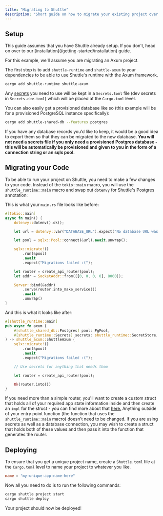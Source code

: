```yaml
---
title: "Migrating to Shuttle"
description: "Short guide on how to migrate your existing project over to Shuttle"
---
```


## Setup

<Note>
    This guide assumes that you have Shuttle already setup.
    If you don't, head on over to our [installation](/getting-started/installation) guide.
</Note>

For this example, we'll assume you are migrating an Axum project.

The first step is to add `shuttle-runtime` and `shuttle-axum` to your dependencies to be able to use Shuttle's runtime with the Axum framework.

```bash
cargo add shuttle-runtime shuttle-axum
```

Any [secrets](/resources/shuttle-secrets) you need to use will be kept in a `Secrets.toml` file (dev secrets in `Secrets.dev.toml`) which will be placed at the `Cargo.toml` level.

You can also easily get a provisioned database like so (this example will be for a provisioned PostgreSQL instance specifically):

```bash
cargo add shuttle-shared-db --features postgres
```

If you have any database records you'd like to keep, it would be a good idea to export them so that they can be migrated to the new database.
**You will not need a secrets file if you only need a provisioned Postgres database - this will be automatically be provisioned and given to you in the form of a connection string or an sqlx pool.**

## Migrating your Code

To be able to run your project on Shuttle, you need to make a few changes to your code.
Instead of the `tokio::main` macro, you will use the `shuttle_runtime::main` macro and swap out `dotenvy` for Shuttle's Postgres annotation:

This is what your `main.rs` file looks like before:

```rust main.rs
#[tokio::main]
async fn main() {
    dotenvy::dotenv().ok();

    let url = dotenvy::var("DATABASE_URL").expect("No database URL was set!");

    let pool = sqlx::Pool::connect(&url).await.unwrap();

    sqlx::migrate!()
        .run(&pool)
        .await
        .expect("Migrations failed :(");

    let router = create_api_router(pool);
    let addr = SocketAddr::from(([0, 0, 0, 0], 8000));

    Server::bind(&addr)
        .serve(router.into_make_service())
        .await
        .unwrap()
}
```

And this is what it looks like after:

```rust main.rs
#[shuttle_runtime::main]
pub async fn axum (
    #[shuttle_shared_db::Postgres] pool: PgPool,
    #[shuttle_runtime::Secrets] secrets: shuttle_runtime::SecretStore,
) -> shuttle_axum::ShuttleAxum {
    sqlx::migrate!()
        .run(&pool)
        .await
        .expect("Migrations failed :(");

    // Use secrets for anything that needs them

    let router = create_api_router(pool);

    Ok(router.into())
}
```

If you need more than a simple router, you'll want to create a custom struct that holds all of your required app state information inside and then create an `impl` for the struct - you can find more about that [here.](https://docs.shuttle.dev/tutorials/custom-service) Anything outside of your entry point function (the function that uses the `shuttle_runtime::main` macro) doesn't need to be changed. If you are using secrets as well as a database connection, you may wish to create a struct that holds both of these values and then pass it into the function that generates the router.

## Deploying

To ensure that you get a unique project name, create a `Shuttle.toml` file at the `Cargo.toml` level to name your project to whatever you like.

```toml
name = "my-unique-app-name-here"
```

Now all you need to do is to run the following commands:

```bash
cargo shuttle project start
cargo shuttle deploy
```

Your project should now be deployed!
